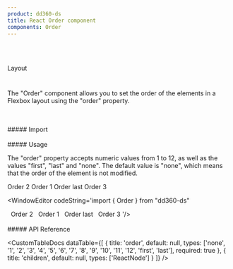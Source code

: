 ```yaml
---
product: dd360-ds
title: React Order component
components: Order
---
```


<br id='top' />
<br />

<Label>Layout</Label>

# <HeaderDocCustom title="Order" pathUrl="layout-order--default" />

The "Order" component allows you to set the order of the elements in a Flexbox layout using the "order" property.

<br />
<br />
##### <span name="floating-nav">Import</span>

<WindowEditor codeString="import { Order } from 'dd360-ds'" />
<WindowEditor codeString="import Order from 'dd360-ds/Order'" />

<br />
<br />
##### <span name="floating-nav">Usage</span>

The "order" property accepts numeric values from 1 to 12, as well as the values "first", "last" and "none". The default value is "none", which means that the
order of the element is not modified.

<Playground className="flex justify-between">
    <Order order="2">Order 2</Order>
    <Order order="1">Order 1</Order>
    <Order order="last">Order last</Order>
    <Order order="3">Order 3</Order>
</Playground>

<WindowEditor codeString='import { Order } from "dd360-ds"

<Container className="flex justify-between">
    &nbsp;&nbsp;<Order order="2">Order 2</Order>
    &nbsp;&nbsp;<Order order="1">Order 1</Order>
    &nbsp;&nbsp;<Order order="last">Order last</Order>
    &nbsp;&nbsp;<Order order="3">Order 3</Order>
</Container> '/>

<br />
<br />
##### <span name="floating-nav">API Reference</span>

<CustomTableDocs
    dataTable={[
        { title: 'order', default: null, types: ['none', '1', '2', '3', '4', '5', '6', '7', '8', '9', '10', '11', '12', 'first', 'last'], required: true },
        { title: 'children', default: null, types: ['ReactNode'] }
    ]}
/>

<BackAndForwardController />